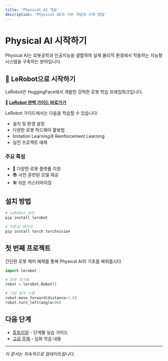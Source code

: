 ```yaml
---
title: 'Physical AI 개요'
description: 'Physical AI의 기본 개념과 시작 방법'
---
```


# Physical AI 시작하기

Physical AI는 로봇공학과 인공지능을 결합하여 실제 물리적 환경에서 작동하는 지능형 시스템을 구축하는 분야입니다.

## 🚀 LeRobot으로 시작하기

LeRobot은 HuggingFace에서 개발한 강력한 로봇 학습 프레임워크입니다. 

**📖 [LeRobot 완벽 가이드 바로가기](/docs/physical-ai/lerobot)**

LeRobot 가이드에서는 다음을 학습할 수 있습니다:
- 설치 및 환경 설정
- 다양한 로봇 하드웨어 활용법
- Imitation Learning과 Reinforcement Learning
- 실전 프로젝트 예제

### 주요 특징
- 🤖 다양한 로봇 플랫폼 지원
- 📚 사전 훈련된 모델 제공
- 🛠️ 쉬운 커스터마이징

## 설치 방법

```bash
# LeRobot 설치
pip install lerobot

# 의존성 패키지
pip install torch torchvision
```

## 첫 번째 프로젝트

간단한 로봇 제어 예제를 통해 Physical AI의 기초를 배워봅시다.

```python
import lerobot

# 로봇 초기화
robot = lerobot.Robot()

# 기본 동작 수행
robot.move_forward(distance=1.0)
robot.turn_left(angle=90)
```

## 다음 단계

- [튜토리얼](/lerobot/docs/physical-ai/tutorial) - 단계별 실습 가이드
- [고급 주제](/lerobot/docs/physical-ai/advanced) - 심화 학습 내용

---

*이 문서는 지속적으로 업데이트됩니다.*

